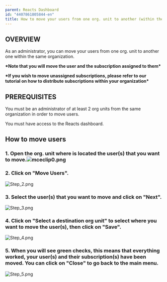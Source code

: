 ```yaml
---
parent: Reacts Dashboard
id: "4407861805844-en"
title: How to move your users from one org. unit to another (within the same organization)
---
```

OVERVIEW
--------

As an administrator, you can move your users from one org. unit to another one within the same organization.

**\*Note that you will move the user and the subscription assigned to them\***

**\*If you wish to move unassigned subscriptions, please refer to our tutorial on how to distribute subscriptions within your organization\***

PREREQUISITES
-------------

You must be an administrator of at least 2 org units from the same organization in order to move users.

You must have access to the Reacts dashboard.

How to move users
-----------------

### 1\. Open the org. unit where is located the user(s) that you want to move.![mceclip0.png](@assets/attachments/mceclip0.png)

### 2\. Click on "Move Users".  
![Step_2.png](@assets/attachments/Step_2.png)

### 3\. Select the user(s) that you want to move and click on "Next".  
![Step_3.png](@assets/attachments/Step_3.png)
  

### 4\. Click on "Select a destination org unit" to select where you want to move the user(s), then click on "Save".  
![Step_4.png](@assets/attachments/Step_4.png)
  

### 5\. When you will see green checks, this means that everything worked, your user(s) and their subscription(s) have been moved. You can click on "Close" to go back to the main menu.  
![Step_5.png](@assets/attachments/Step_5.png)


